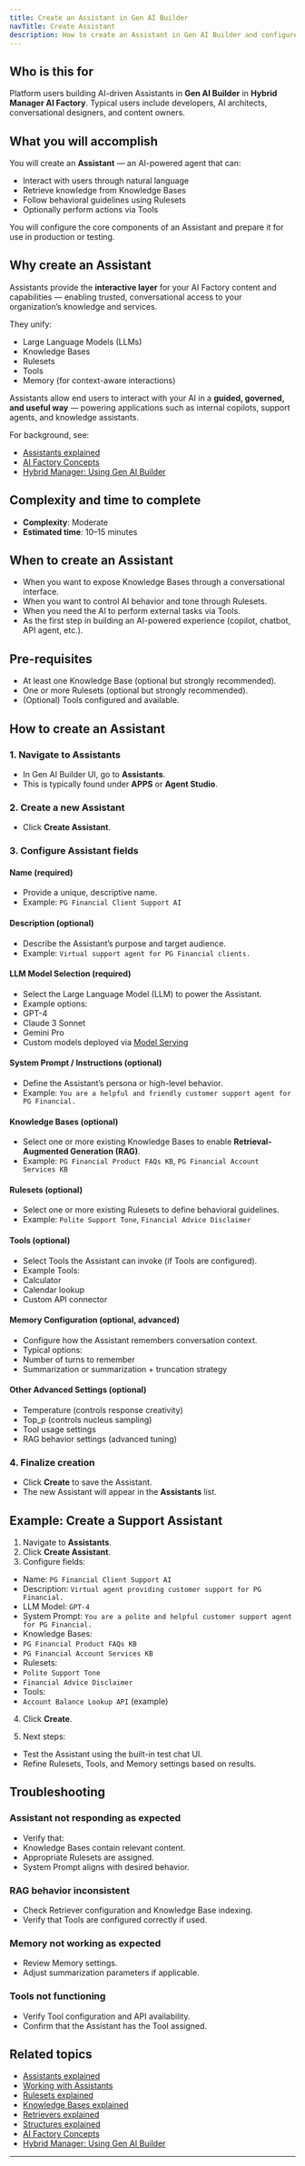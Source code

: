 ```yaml
---
title: Create an Assistant in Gen AI Builder
navTitle: Create Assistant
description: How to create an Assistant in Gen AI Builder and configure it to deliver AI-powered conversational experiences.
---
```


## Who is this for

Platform users building AI-driven Assistants in **Gen AI Builder** in **Hybrid Manager AI Factory**.
Typical users include developers, AI architects, conversational designers, and content owners.

## What you will accomplish

You will create an **Assistant** — an AI-powered agent that can:

- Interact with users through natural language
- Retrieve knowledge from Knowledge Bases
- Follow behavioral guidelines using Rulesets
- Optionally perform actions via Tools

You will configure the core components of an Assistant and prepare it for use in production or testing.

## Why create an Assistant

Assistants provide the **interactive layer** for your AI Factory content and capabilities — enabling trusted, conversational access to your organization’s knowledge and services.

They unify:

- Large Language Models (LLMs)
- Knowledge Bases
- Rulesets
- Tools
- Memory (for context-aware interactions)

Assistants allow end users to interact with your AI in a **guided, governed, and useful way** — powering applications such as internal copilots, support agents, and knowledge assistants.

For background, see:

- [Assistants explained](../../../learn/explained/assistants-explained)
- [AI Factory Concepts](../../../learn/explained/ai-factory-concepts)
- [Hybrid Manager: Using Gen AI Builder](../../../../hybrid-manager/ai-factory/gen-ai/builder)

## Complexity and time to complete

- **Complexity**: Moderate
- **Estimated time**: 10–15 minutes

## When to create an Assistant

- When you want to expose Knowledge Bases through a conversational interface.
- When you want to control AI behavior and tone through Rulesets.
- When you need the AI to perform external tasks via Tools.
- As the first step in building an AI-powered experience (copilot, chatbot, API agent, etc.).

## Pre-requisites

- At least one Knowledge Base (optional but strongly recommended).
- One or more Rulesets (optional but strongly recommended).
- (Optional) Tools configured and available.

## How to create an Assistant

### 1. Navigate to Assistants

- In Gen AI Builder UI, go to **Assistants**.
- This is typically found under **APPS** or **Agent Studio**.

### 2. Create a new Assistant

- Click **Create Assistant**.

### 3. Configure Assistant fields

#### Name (required)

- Provide a unique, descriptive name.
- Example: `PG Financial Client Support AI`

#### Description (optional)

- Describe the Assistant’s purpose and target audience.
- Example: `Virtual support agent for PG Financial clients.`

#### LLM Model Selection (required)

- Select the Large Language Model (LLM) to power the Assistant.
- Example options:
- GPT-4
- Claude 3 Sonnet
- Gemini Pro
- Custom models deployed via [Model Serving](../../../../ai-factory/model/serving)

#### System Prompt / Instructions (optional)

- Define the Assistant’s persona or high-level behavior.
- Example: `You are a helpful and friendly customer support agent for PG Financial.`

#### Knowledge Bases (optional)

- Select one or more existing Knowledge Bases to enable **Retrieval-Augmented Generation (RAG)**.
- Example: `PG Financial Product FAQs KB`, `PG Financial Account Services KB`

#### Rulesets (optional)

- Select one or more existing Rulesets to define behavioral guidelines.
- Example: `Polite Support Tone`, `Financial Advice Disclaimer`

#### Tools (optional)

- Select Tools the Assistant can invoke (if Tools are configured).
- Example Tools:
- Calculator
- Calendar lookup
- Custom API connector

#### Memory Configuration (optional, advanced)

- Configure how the Assistant remembers conversation context.
- Typical options:
- Number of turns to remember
- Summarization or summarization + truncation strategy

#### Other Advanced Settings (optional)

- Temperature (controls response creativity)
- Top_p (controls nucleus sampling)
- Tool usage settings
- RAG behavior settings (advanced tuning)

### 4. Finalize creation

- Click **Create** to save the Assistant.
- The new Assistant will appear in the **Assistants** list.

## Example: Create a Support Assistant

1. Navigate to **Assistants**.
2. Click **Create Assistant**.
3. Configure fields:
- Name: `PG Financial Client Support AI`
- Description: `Virtual agent providing customer support for PG Financial.`
- LLM Model: `GPT-4`
- System Prompt: `You are a polite and helpful customer support agent for PG Financial.`
- Knowledge Bases:
- `PG Financial Product FAQs KB`
- `PG Financial Account Services KB`
- Rulesets:
- `Polite Support Tone`
- `Financial Advice Disclaimer`
- Tools:
- `Account Balance Lookup API` (example)
4. Click **Create**.

5. Next steps:
- Test the Assistant using the built-in test chat UI.
- Refine Rulesets, Tools, and Memory settings based on results.

## Troubleshooting

### Assistant not responding as expected

- Verify that:
- Knowledge Bases contain relevant content.
- Appropriate Rulesets are assigned.
- System Prompt aligns with desired behavior.

### RAG behavior inconsistent

- Check Retriever configuration and Knowledge Base indexing.
- Verify that Tools are configured correctly if used.

### Memory not working as expected

- Review Memory settings.
- Adjust summarization parameters if applicable.

### Tools not functioning

- Verify Tool configuration and API availability.
- Confirm that the Assistant has the Tool assigned.

## Related topics

- [Assistants explained](../../../learn/explained/assistants-explained)
- [Working with Assistants](../../../builder/agent-studio/assistants)
- [Rulesets explained](../../../learn/explained/rulesets-explained)
- [Knowledge Bases explained](../../../learn/explained/knowledge-bases)
- [Retrievers explained](../../../learn/explained/retrievers-explained)
- [Structures explained](../../../learn/explained/structures)
- [AI Factory Concepts](../../../learn/explained/ai-factory-concepts)
- [Hybrid Manager: Using Gen AI Builder](../../../../hybrid-manager/ai-factory/gen-ai/builder)

---

